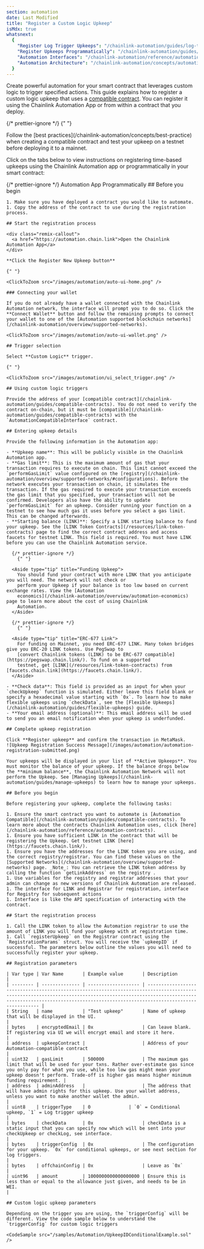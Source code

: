 ```yaml
---
section: automation
date: Last Modified
title: "Register a Custom Logic Upkeep"
isMdx: true
whatsnext:
  {
    "Register Log Trigger Upkeeps": "/chainlink-automation/guides/log-trigger/",
    "Register Upkeeps Programmatically": "/chainlink-automation/guides/register-upkeep-in-contract/",
    "Automation Interfaces": "/chainlink-automation/reference/automation-interfaces",
    "Automation Architecture": "/chainlink-automation/concepts/automation-architecture/",
  }
---
```



Create powerful automation for your smart contract that leverages custom logic to trigger specified actions. This guide explains how to register a custom logic upkeep that uses a [compatible contract](/chainlink-automation/guides/compatible-contracts). You can register it using the Chainlink Automation App or from within a contract that you deploy.

{/* prettier-ignore */}
{" "}

<Aside type="tip" title="Testing and best practices">
  Follow the [best practices](/chainlink-automation/concepts/best-practice) when creating a compatible contract and test
  your upkeep on a testnet before deploying it to a mainnet.
</Aside>

Click on the tabs below to view instructions on registering time-based upkeeps using the Chainlink Automation app or programmatically in your smart contract:

{/* prettier-ignore */}
<Tabs client:visible>
  <Fragment slot="tab.customUI">Automation App</Fragment>
  <Fragment slot="tab.customProgram">Programmatically</Fragment>
  <Fragment slot="panel.customUI">
    ## Before you begin

    1. Make sure you have deployed a contract you would like to automate.
    1. Copy the address of the contract to use during the registration process.

    ## Start the registration process

    <div class="remix-callout">
      <a href="https://automation.chain.link">Open the Chainlink Automation App</a>
    </div>

    **Click the Register New Upkeep button**

    {" "}

    <ClickToZoom src="/images/automation/auto-ui-home.png" />

    ### Connecting your wallet

    If you do not already have a wallet connected with the Chainlink Automation network, the interface will prompt you to do so. Click the **Connect Wallet** button and follow the remaining prompts to connect your wallet to one of the [Automation supported blockchain networks](/chainlink-automation/overview/supported-networks).

    <ClickToZoom src="/images/automation/auto-ui-wallet.png" />

    ## Trigger selection

    Select **Custom Logic** trigger.

    {" "}

    <ClickToZoom src="/images/automation/ui_select_trigger.png" />

    ## Using custom logic triggers

    Provide the address of your [compatible contract](/chainlink-automation/guides/compatible-contracts). You do not need to verify the contract on-chain, but it must be [compatible](/chainlink-automation/guides/compatible-contracts) with the `AutomationCompatibleInterface` contract.

    ## Entering upkeep details

    Provide the following information in the Automation app:

    - **Upkeep name**: This will be publicly visible in the Chainlink Automation app.
    - **Gas limit**: This is the maximum amount of gas that your transaction requires to execute on chain. This limit cannot exceed the `performGasLimit` value configured on the [registry](/chainlink-automation/overview/supported-networks/#configurations). Before the network executes your transaction on chain, it simulates the transaction. If the gas required to execute your transaction exceeds the gas limit that you specified, your transaction will not be confirmed. Developers also have the ability to update `performGasLimit` for an upkeep. Consider running your function on a testnet to see how much gas it uses before you select a gas limit. This can be changed afterwards.
    - **Starting balance (LINK)**: Specify a LINK starting balance to fund your upkeep. See the [LINK Token Contracts](/resources/link-token-contracts) page to find the correct contract address and access faucets for testnet LINK. This field is required. You must have LINK before you can use the Chainlink Automation service.

      {/* prettier-ignore */}
        {" "}

      <Aside type="tip" title="Funding Upkeep">
        You should fund your contract with more LINK that you anticipate you will need. The network will not check or
        perform your Upkeep if your balance is too low based on current exchange rates. View the [Automation
        economics](/chainlink-automation/overview/automation-economics) page to learn more about the cost of using Chainlink
        Automation.
      </Aside>

      {/* prettier-ignore */}
        {" "}

      <Aside type="tip" title="ERC-677 Link">
        For funding on Mainnet, you need ERC-677 LINK. Many token bridges give you ERC-20 LINK tokens. Use PegSwap to
        [convert Chainlink tokens (LINK) to be ERC-677 compatible](https://pegswap.chain.link/). To fund on a supported
        testnet, get [LINK](/resources/link-token-contracts) from [faucets.chain.link](https://faucets.chain.link/).
      </Aside>

    - **Check data**: This field is provided as an input for when your `checkUpkeep` function is simulated. Either leave this field blank or specify a hexadecimal value starting with `0x`. To learn how to make flexible upkeeps using `checkData`, see the [Flexible Upkeeps](/chainlink-automation/guides/flexible-upkeeps) guide.
    - **Your email address (optional)**: This email address will be used to send you an email notification when your upkeep is underfunded.

    ## Complete upkeep registration

    Click **Register upkeep** and confirm the transaction in MetaMask.
    ![Upkeep Registration Success Message](/images/automation/automation-registration-submitted.png)

    Your upkeeps will be displayed in your list of **Active Upkeeps**. You must monitor the balance of your upkeep. If the balance drops below the **minimum balance**, the Chainlink Automation Network will not perform the Upkeep. See [Managing Upkeeps](/chainlink-automation/guides/manage-upkeeps) to learn how to manage your upkeeps.

  </Fragment>
  <Fragment slot="panel.customProgram">

    ## Before you begin

    Before registering your upkeep, complete the following tasks:

    1. Ensure the smart contract you want to automate is [Automation Compatible](/chainlink-automation/guides/compatible-contracts). To learn more about the contracts Chainlink Automation uses, click [here](/chainlink-automation/reference/automation-contracts).
    1. Ensure you have sufficient LINK in the contract that will be registering the Upkeep. Get testnet LINK [here](https://faucets.chain.link/).
    1. Ensure you have the addresses for the LINK token you are using, and the correct registry/registrar. You can find these values on the [Supported Networks](/chainlink-automation/overview/supported-networks) page. _Note_: You can retrieve the LINK token address by calling the function `getLinkAddress` on the registry .
    1. Use variables for the registry and registrar addresses that your admin can change as new versions of Chainlink Automation are released.
    1. The interface for LINK and Registrar for registration, interface for Registry for subsequent actions
    1. Interface is like the API specification of interacting with the contract.

    ## Start the registration process

    1. Call the LINK token to allow the Automation registrar to use the amount of LINK you will fund your upkeep with at registration time.
    1. Call `registerUpkeep` on the Registrar contract using the `RegistrationParams` struct. You will receive the `upkeepID` if successful. The parameters below outline the values you will need to successfully register your upkeep.

    ## Registration parameters

    | Var type | Var Name       | Example value       | Description                                                                                                                                                                                                                                      |
    | -------- | -------------- | ------------------- | ------------------------------------------------------------------------------------------------------------------------------------------------------------------------------------------------------------------------------------------------ |
    | String   | name           | "Test upkeep"       | Name of upkeep that will be displayed in the UI.                                                                                                                                                                                                 |
    | bytes    | encryptedEmail | 0x                  | Can leave blank. If registering via UI we will encrypt email and store it here.                                                                                                                                                                  |
    | address  | upkeepContract |                     | Address of your Automation-compatible contract                                                                                                                                                                                                   |
    | uint32   | gasLimit       | 500000              | The maximum gas limit that will be used for your txns. Rather over-estimate gas since you only pay for what you use, while too low gas might mean your upkeep doesn't perform. Trade-off is higher gas means higher minimum funding requirement. |
    | address  | adminAddress   |                     | The address that will have admin rights for this upkeep. Use your wallet address, unless you want to make another wallet the admin.                                                                                                              |
    | uint8    | triggerType    | 0              | `0` = Conditional upkeep, `1` = Log trigger upkeep                                                                                                                                                                                                 |
    | bytes    | checkData      | 0x                  | checkData is a static input that you can specify now which will be sent into your checkUpkeep or checkLog, see interface.                                                                                                                        |
    | bytes    | triggerConfig  | 0x                  | The configuration for your upkeep. `0x` for conditional upkeeps, or see next section for log triggers.                                                                                                                                             |
    | bytes    | offchainConfig | 0x                  | Leave as `0x`                                                                                                                                                              |
    | uint96   | amount         | 1000000000000000000 | Ensure this is less than or equal to the allowance just given, and needs to be in WEI.                                                                                                                                                           |

    ## Custom logic upkeep parameters

    Depending on the trigger you are using, the `triggerConfig` will be different. View the code sample below to understand the `triggerConfig` for custom logic triggers

    <CodeSample src="/samples/Automation/UpkeepIDConditionalExample.sol" />

  </Fragment>
</Tabs>
